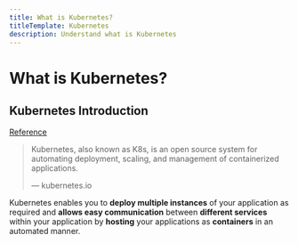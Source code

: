 ```yaml
---
title: What is Kubernetes?
titleTemplate: Kubernetes
description: Understand what is Kubernetes
---
```



# What is Kubernetes?

## Kubernetes Introduction

[Reference](https://kubernetes.io/)

> Kubernetes, also known as K8s, is an open source system for automating deployment, scaling, and management of containerized applications.
>
> — kubernetes.io

Kubernetes enables you to **deploy multiple instances** of your application as required and **allows easy communication** between **different services** within your application by **hosting** your applications as **containers** in an automated manner.

<Comments />